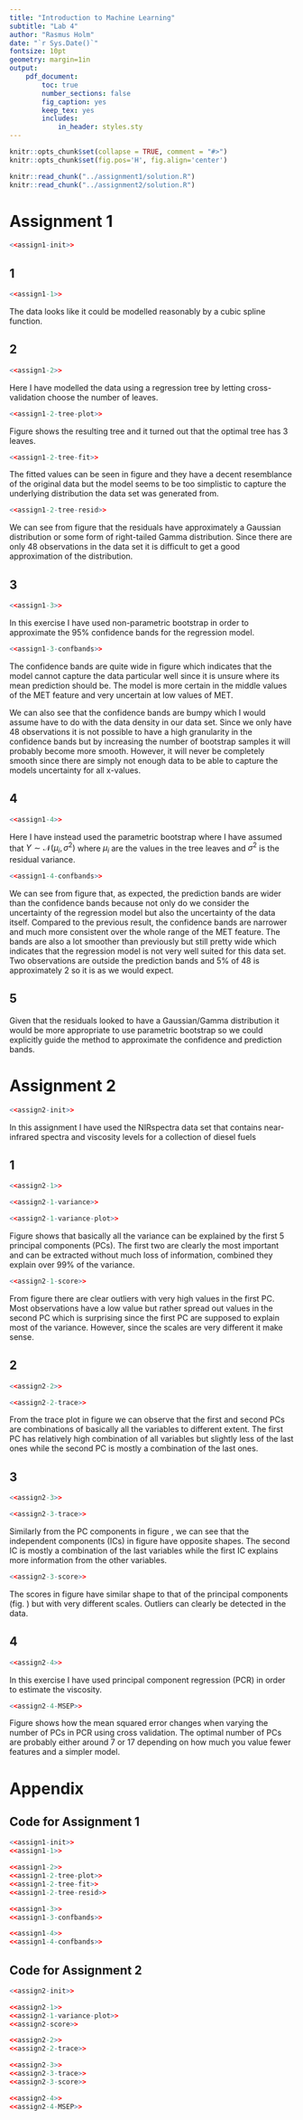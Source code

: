```yaml
---
title: "Introduction to Machine Learning"
subtitle: "Lab 4"
author: "Rasmus Holm"
date: "`r Sys.Date()`"
fontsize: 10pt
geometry: margin=1in
output:
    pdf_document:
        toc: true
        number_sections: false
        fig_caption: yes
        keep_tex: yes
        includes:
            in_header: styles.sty
---
```


```r
knitr::opts_chunk$set(collapse = TRUE, comment = "#>")
knitr::opts_chunk$set(fig.pos='H', fig.align='center')

knitr::read_chunk("../assignment1/solution.R")
knitr::read_chunk("../assignment2/solution.R")
```

\newpage

# Assignment 1
```r
<<assign1-init>>
```

## 1
```r
<<assign1-1>>
```

The data looks like it could be modelled reasonably by a cubic spline function.

## 2
```r
<<assign1-2>>
```

Here I have modelled the data using a regression tree by letting cross-validation choose the number of leaves.

```r
<<assign1-2-tree-plot>>
```

Figure \ref{fig:12tree} shows the resulting tree and it turned out that the optimal tree has 3 leaves.

```r
<<assign1-2-tree-fit>>
```

The fitted values can be seen in figure \ref{fig:12treefit} and they have a decent resemblance of the original data but the model seems to be too simplistic to capture the underlying distribution the data set was generated from.


```r
<<assign1-2-tree-resid>>
```

We can see from figure \ref{fig:12treeresid} that the residuals have approximately a Gaussian distribution or some form of right-tailed Gamma distribution. Since there are only 48 observations in the data set it is difficult to get a good approximation of the distribution.

## 3
```r
<<assign1-3>>
```

In this exercise I have used non-parametric bootstrap in order to approximate the 95\% confidence bands for the regression model.

```r
<<assign1-3-confbands>>
```

The confidence bands are quite wide in figure \ref{fig:13confbands} which indicates that the model cannot capture the data particular well since it is unsure where its mean prediction should be. The model is more certain in the middle values of the MET feature and very uncertain at low values of MET.

We can also see that the confidence bands are bumpy which I would assume have to do with the data density in our data set. Since we only have 48 observations it is not possible to have a high granularity in the confidence bands but by increasing the number of bootstrap samples it will probably become more smooth. However, it will never be completely smooth since there are simply not enough data to be able to capture the models uncertainty for all x-values.

## 4
```r
<<assign1-4>>
```

Here I have instead used the parametric bootstrap where I have assumed that $Y \sim \mathcal{N}(\mu_{i}, \sigma^2)$ where $\mu_{i}$ are the values in the tree leaves and $\sigma^2$ is the residual variance.

```r
<<assign1-4-confbands>>
```

We can see from figure \ref{fig:14confbands} that, as expected, the prediction bands are wider than the confidence bands because not only do we consider the uncertainty of the regression model but also the uncertainty of the data itself. Compared to the previous result, the confidence bands are narrower and much more consistent over the whole range of the MET feature. The bands are also a lot smoother than previously but still pretty wide which indicates that the regression model is not very well suited for this data set. Two observations are outside the prediction bands and 5\% of 48 is approximately 2 so it is as we would expect.

## 5
Given that the residuals looked to have a Gaussian/Gamma distribution it would be more appropriate to use parametric bootstrap so we could explicitly guide the method to approximate the confidence and prediction bands.

\newpage

# Assignment 2
```r
<<assign2-init>>
```

In this assignment I have used the NIRspectra data set that contains near-infrared spectra and viscosity levels for a collection of diesel fuels

## 1
```r
<<assign2-1>>
```

```r
<<assign2-1-variance>>
```

```r
<<assign2-1-variance-plot>>
```

Figure \ref{fig:21pcvar} shows that basically all the variance can be explained by the first 5 principal components (PCs). The first two are clearly the most important and can be extracted without much loss of information, combined they explain over 99\% of the variance.

```r
<<assign2-1-score>>
```

From figure \ref{fig:21score} there are clear outliers with very high values in the first PC. Most observations have a low value but rather spread out values in the second PC which is surprising since the first PC are supposed to explain most of the variance. However, since the scales are very different it make sense.

## 2
```r
<<assign2-2>>
```

```r
<<assign2-2-trace>>
```

From the trace plot in figure \ref{fig:22trace} we can observe that the first and second PCs are combinations of basically all the variables to different extent. The first PC has relatively high combination of all variables but slightly less of the last ones while the second PC is mostly a combination of the last ones.

## 3
```r
<<assign2-3>>
```

```r
<<assign2-3-trace>>
```

Similarly from the PC components in figure \ref{fig:22trace}, we can see that the independent components (ICs) in figure \ref{fig:23trace} have opposite shapes. The second IC is mostly a combination of the last variables while the first IC explains more information from the other variables.

```r
<<assign2-3-score>>
```

The scores in figure \ref{fig:23score} have similar shape to that of the principal components (fig. \ref{fig:21score}) but with very different scales. Outliers can clearly be detected in the data.

## 4
```r
<<assign2-4>>
```

In this exercise I have used principal component regression (PCR) in order to estimate the viscosity.

```r
<<assign2-4-MSEP>>
```

Figure \ref{fig:24msep} shows how the mean squared error changes when varying the number of PCs in PCR using cross validation. The optimal number of PCs are probably either around 7 or 17 depending on how much you value fewer features and a simpler model.

\newpage

# Appendix

## Code for Assignment 1
```r
<<assign1-init>>
<<assign1-1>>

<<assign1-2>>
<<assign1-2-tree-plot>>
<<assign1-2-tree-fit>>
<<assign1-2-tree-resid>>

<<assign1-3>>
<<assign1-3-confbands>>

<<assign1-4>>
<<assign1-4-confbands>>
```

## Code for Assignment 2
```r
<<assign2-init>>

<<assign2-1>>
<<assign2-1-variance-plot>>
<<assign2-score>>

<<assign2-2>>
<<assign2-2-trace>>

<<assign2-3>>
<<assign2-3-trace>>
<<assign2-3-score>>

<<assign2-4>>
<<assign2-4-MSEP>>
```
